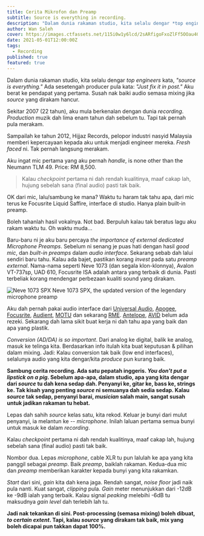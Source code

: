 ```yaml
---
title: Cerita Mikrofon dan Preamp
subtitle: Source is everything in recording.
description: "Dalam dunia rakaman studio, kita selalu dengar *top engineers* kata, *\"source is everything.\"* Ada sesetengah producer pula kata: *\"Just fix it in post.\"* Aku berat ke pendapat yang pertama. Susah nak baiki audio semasa mixing jika *source* yang dirakam hancur."
author: Wan Saleh
cover: https://images.ctfassets.net/115i0w1y6lcd/2sARfigoFxoZlFf5OOau4G/0e1efa268da2284c0cb86cd912c8cad1/u47.jpg
date: 2021-05-01T12:00:00Z
tags:
  - Recording
published: true
featured: true
---
```


Dalam dunia rakaman studio, kita selalu dengar *top engineers* kata, *"source is everything."* Ada sesetengah producer pula kata: *"Just fix it in post."* Aku berat ke pendapat yang pertama. Susah nak baiki audio semasa mixing jika *source* yang dirakam hancur.

Sekitar 2007 (22 tahun), aku mula berkenalan dengan dunia *recording*. *Production* muzik dah lima enam tahun dah sebelum tu. Tapi tak pernah pula merakam.

Sampailah ke tahun 2012, Hijjaz Records, pelopor industri nasyid Malaysia memberi kepercayaan kepada aku untuk menjadi engineer mereka. *Fresh faced* ni. Tak pernah langsung merakam.

Aku ingat mic pertama yang aku pernah *handle*, is none other than the Neumann TLM 49. Price: RM 8,500.

> Kalau *checkpoint* pertama ni dah rendah kualitinya, maaf cakap lah, hujung sebelah sana (final audio) pasti tak baik.

OK dari mic, lalu/sambung ke mana? Waktu tu haram tak tahu apa, dari mic terus ke Focusrite Liquid Saffire, interface di studio. Hanya plain built-in preamp.

Boleh tahanlah hasil vokalnya. Not bad. Berpuluh kalau tak beratus lagu aku rakam waktu tu. Oh waktu muda...

Baru-baru ni je aku baru percaya *the importance of external dedicated Microphone Preamps*. Sebelum ni senang je puas hati dengan hasil *good mic*, dan *built-in preamps* dalam *audio interface*. Sekarang sebab dah lalui sendiri baru tahu. Kalau ada bajet, pastikan korang *invest* pada satu *preamp external*. Nama-nama seperti Neve 1073 (dan segala klon-klonnya), Avalon VT-737sp, UAD 610, Focusrite ISA adalah antara yang terbaik di dunia. Pasti terbeliak korang mendengar perbezaan kualiti sound yang dirakam.

![Neve 1073 SPX](https://media.graphcms.com/TaN6pw7zSvmdDAA9kn1W)
<span>Neve 1073 SPX, the updated version of the legendary microphone preamp</span>

Aku dah pernah pakai audio interface dari [Universal Audio](https://uaudio.com), [Apogee](https://apogeedigital.com/), [Focusrite](https://focusrite.com/en), [Audient](https://audient.com/), [MOTU](https://motu.com/en-us/) dan sekarang [RME](https://www.rme-audio.de/). [Antelope](https://en.antelopeaudio.com/), [AVID](https://avid.com/) belum ada rezeki. Sekarang dah lama sikit buat kerja ni dah tahu apa yang baik dan apa yang plastik.

*Conversion (AD/DA) is so important*. Dari analog ke digital, balik ke analog, masuk ke telinga kita. Berdasarkan info itulah kita buat keputusan & pilihan dalam mixing. Jadi: Kalau conversion tak baik (low end interfaces), selalunya audio yang kita dengar/kita *produce* pun kurang baik.

**Sambung cerita recording. Ada satu pepatah inggeris. *You don't put a lipstick on a pig*. Sebelum apa-apa, dalam studio, apa yang kita dengar dari *source* tu dah kena sedap dah. Penyanyi ke, gitar ke, bass ke, strings ke. Tak kisah yang penting *source* ni semuanya dah sedia sedap. Kalau *source* tak sedap, penyanyi barai, *musician* salah main, sangat susah untuk jadikan rakaman tu hebat.**

Lepas dah sahih *source* kelas satu, kita rekod. Keluar je bunyi dari mulut penyanyi, ia melantun ke -- *microphone*. Inilah laluan pertama semua bunyi untuk masuk ke dalam *recording*.

Kalau *checkpoint* pertama ni dah rendah kualitinya, maaf cakap lah, hujung sebelah sana (final audio) pasti tak baik.

Nombor dua. Lepas *microphone*, cable XLR tu pun lalulah ke apa yang kita panggil sebagai *preamp*. Baik *preamp*, baiklah rakaman. Kedua-dua mic dan *preamp* memberikan karakter kepada bunyi yang kita rakamkan.

*Start* dari sini, *gain* kita dah kena jaga. Rendah sangat, *noise floor* jadi naik pula nanti. Kuat sangat, *clipping* pula. *Gain* meter menunjukkan dari -12dB ke -9dB ialah yang terbaik. Kalau signal *peaking* melebihi -6dB tu maksudnya *gain level* dah terlebih lah tu.

**Jadi nak tekankan di sini. Post-processing (semasa mixing) boleh dibuat, *to certain extent*. Tapi, kalau *source* yang dirakam tak baik, mix yang boleh dicapai pun takkan dapat 100%.**